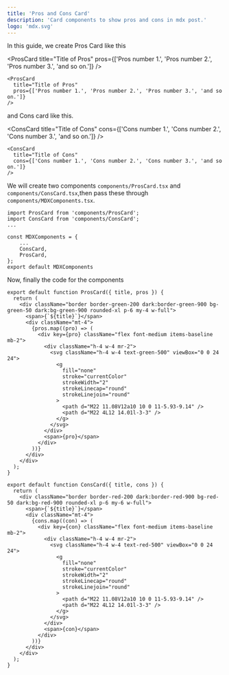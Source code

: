 ```yaml
---
title: 'Pros and Cons Card'
description: 'Card components to show pros and cons in mdx post.'
logo: 'mdx.svg'
---
```


In this guide, we create Pros Card like this

<ProsCard
  title="Title of Pros"
  pros={['Pros number 1.', 'Pros number 2.', 'Pros number 3.', 'and so on.']}
/>

```tsx
<ProsCard
  title="Title of Pros"
  pros={['Pros number 1.', 'Pros number 2.', 'Pros number 3.', 'and so on.']}
/>
```

and Cons card like this.

<ConsCard
  title="Title of Cons"
  cons={['Cons number 1.', 'Cons number 2.', 'Cons number 3.', 'and so on.']}
/>

```tsx
<ConsCard
  title="Title of Cons"
  cons={['Cons number 1.', 'Cons number 2.', 'Cons number 3.', 'and so on.']}
/>
```

We will create two components `components/ProsCard.tsx` and `components/ConsCard.tsx`,then pass these through `components/MDXComponents.tsx`.

```tsx:components/MDXComponents.tsx
import ProsCard from 'components/ProsCard';
import ConsCard from 'components/ConsCard';
...

const MDXComponents = {
    ...
    ConsCard,
    ProsCard,
};
export default MDXComponents
```

Now, finally the code for the components

```tsx:components/ProsCard.tsx number
export default function ProsCard({ title, pros }) {
  return (
    <div className="border border-green-200 dark:border-green-900 bg-green-50 dark:bg-green-900 rounded-xl p-6 my-4 w-full">
      <span>{`${title}`}</span>
      <div className="mt-4">
        {pros.map((pro) => (
          <div key={pro} className="flex font-medium items-baseline mb-2">
            <div className="h-4 w-4 mr-2">
              <svg className="h-4 w-4 text-green-500" viewBox="0 0 24 24">
                <g
                  fill="none"
                  stroke="currentColor"
                  strokeWidth="2"
                  strokeLinecap="round"
                  strokeLinejoin="round"
                >
                  <path d="M22 11.08V12a10 10 0 11-5.93-9.14" />
                  <path d="M22 4L12 14.01l-3-3" />
                </g>
              </svg>
            </div>
            <span>{pro}</span>
          </div>
        ))}
      </div>
    </div>
  );
}
```

```tsx:components/ConsCard.tsx
export default function ConsCard({ title, cons }) {
  return (
    <div className="border border-red-200 dark:border-red-900 bg-red-50 dark:bg-red-900 rounded-xl p-6 my-6 w-full">
      <span>{`${title}`}</span>
      <div className="mt-4">
        {cons.map((con) => (
          <div key={con} className="flex font-medium items-baseline mb-2">
            <div className="h-4 w-4 mr-2">
              <svg className="h-4 w-4 text-red-500" viewBox="0 0 24 24">
                <g
                  fill="none"
                  stroke="currentColor"
                  strokeWidth="2"
                  strokeLinecap="round"
                  strokeLinejoin="round"
                >
                  <path d="M22 11.08V12a10 10 0 11-5.93-9.14" />
                  <path d="M22 4L12 14.01l-3-3" />
                </g>
              </svg>
            </div>
            <span>{con}</span>
          </div>
        ))}
      </div>
    </div>
  );
}
```
